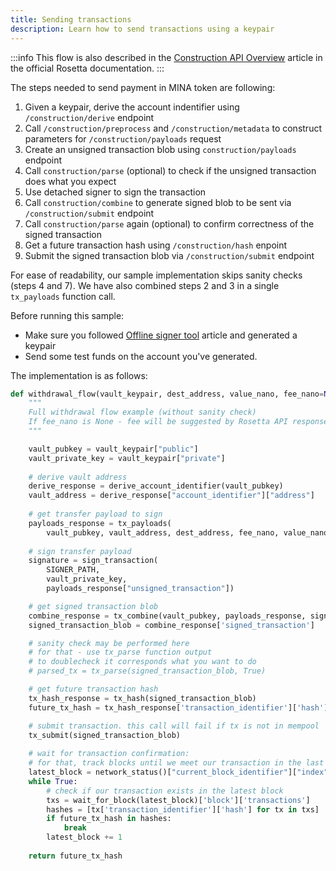 ```yaml
---
title: Sending transactions
description: Learn how to send transactions using a keypair
---
```


:::info
This flow is also described in the [Construction API Overview](https://docs.cloud.coinbase.com/rosetta/docs/construction-api-overview) article in the official Rosetta documentation.
:::

The steps needed to send payment in MINA token are following:
1. Given a keypair, derive the account indentifier using `/construction/derive` endpoint
2. Call `/construction/preprocess` and `/construction/metadata` to construct parameters for `/construction/payloads` request
3. Create an unsigned transaction blob using `construction/payloads` endpoint
4. Call `construction/parse` (optional) to check if the unsigned transaction does what you expect
5. Use detached signer to sign the transaction
6. Call `construction/combine` to generate signed blob to be sent via `/construction/submit` endpoint
7. Call `construction/parse` again (optional) to confirm correctness of the signed transaction
8. Get a future transaction hash using `/construction/hash` enpoint
9. Submit the signed transaction blob via `/construction/submit` endpoint

For ease of readability, our sample implementation skips sanity checks (steps 4 and 7).
We have also combined steps 2 and 3 in a single `tx_payloads` function call.

Before running this sample:
- Make sure you followed [Offline signer tool](using-signer) article and generated a keypair
- Send some test funds on the account you've generated.

The implementation is as follows:

```python
def withdrawal_flow(vault_keypair, dest_address, value_nano, fee_nano=None):
    """
    Full withdrawal flow example (without sanity check)
    If fee_nano is None - fee will be suggested by Rosetta API response
    """

    vault_pubkey = vault_keypair["public"]
    vault_private_key = vault_keypair["private"]
    
    # derive vault address
    derive_response = derive_account_identifier(vault_pubkey)
    vault_address = derive_response["account_identifier"]["address"]
    
    # get transfer payload to sign
    payloads_response = tx_payloads(
        vault_pubkey, vault_address, dest_address, fee_nano, value_nano)
    
    # sign transfer payload
    signature = sign_transaction(
        SIGNER_PATH, 
        vault_private_key,
        payloads_response["unsigned_transaction"])

    # get signed transaction blob
    combine_response = tx_combine(vault_pubkey, payloads_response, signature)
    signed_transaction_blob = combine_response['signed_transaction']

    # sanity check may be performed here 
    # for that - use tx_parse function output
    # to doublecheck it corresponds what you want to do
    # parsed_tx = tx_parse(signed_transaction_blob, True)

    # get future transaction hash
    tx_hash_response = tx_hash(signed_transaction_blob)
    future_tx_hash = tx_hash_response['transaction_identifier']['hash']

    # submit transaction. this call will fail if tx is not in mempool
    tx_submit(signed_transaction_blob)
    
    # wait for transaction confirmation:
    # for that, track blocks until we meet our transaction in the last one
    latest_block = network_status()["current_block_identifier"]["index"]
    while True:
        # check if our transaction exists in the latest block
        txs = wait_for_block(latest_block)['block']['transactions']
        hashes = [tx['transaction_identifier']['hash'] for tx in txs]
        if future_tx_hash in hashes:
            break
        latest_block += 1
    
    return future_tx_hash
```